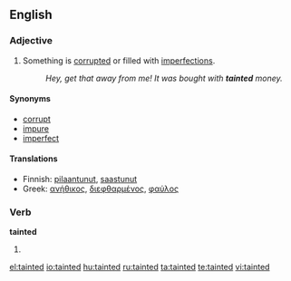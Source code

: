 ==English==

===Adjective===
{{en-adj}}
# Something is [[corrupt]]ed or filled with [[imperfection]]s.
#: ''Hey, get that away from me! It was bought with '''tainted''' money.''

====Synonyms====
*[[corrupt]]
*[[impure]]
*[[imperfect]]

====Translations====
*Finnish: [[pilaantunut]], [[saastunut]]
*Greek: [[ανήθικος]], [[διεφθαρμένος]], [[φαύλος]]

===Verb===
'''tainted'''
# {{past of|taint}}

[[el:tainted]]
[[io:tainted]]
[[hu:tainted]]
[[ru:tainted]]
[[ta:tainted]]
[[te:tainted]]
[[vi:tainted]]